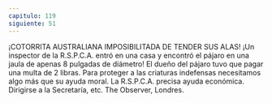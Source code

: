 ```yaml
---
capitulo: 119
siguiente: 51
---
```


¡COTORRITA AUSTRALIANA IMPOSIBILITADA DE TENDER SUS ALAS!
¡Un inspector de la R.S.P.C.A. entró en una casa y encontró el pájaro en una
jaula de apenas 8 pulgadas de diámetro! El dueño del pájaro tuvo que pagar una
multa de 2 libras. Para proteger a las criaturas indefensas necesitamos algo más
que su ayuda moral. La R.S.P.C.A. precisa ayuda económica. Dirigirse a la
Secretaría, etc.
The Observer, Londres.
